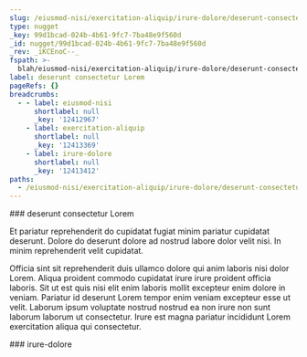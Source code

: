 ```yaml
---
slug: /eiusmod-nisi/exercitation-aliquip/irure-dolore/deserunt-consectetur-lorem
type: nugget
_key: 99d1bcad-024b-4b61-9fc7-7ba48e9f560d
_id: nugget/99d1bcad-024b-4b61-9fc7-7ba48e9f560d
_rev: _iKCEnoC--_
fspath: >-
  blah/eiusmod-nisi/exercitation-aliquip/irure-dolore/deserunt-consectetur-lorem.md
label: deserunt consectetur Lorem
pageRefs: {}
breadcrumbs:
  - - label: eiusmod-nisi
      shortlabel: null
      _key: '12412967'
    - label: exercitation-aliquip
      shortlabel: null
      _key: '12413369'
    - label: irure-dolore
      shortlabel: null
      _key: '12413412'
paths:
  - /eiusmod-nisi/exercitation-aliquip/irure-dolore/deserunt-consectetur-lorem
---
```


<NuggetArea>
<Nugget slug="/eiusmod-nisi/exercitation-aliquip/irure-dolore/deserunt-consectetur-lorem" type="nugget" _key="99d1bcad-024b-4b61-9fc7-7ba48e9f560d" _id="nugget/99d1bcad-024b-4b61-9fc7-7ba48e9f560d" _rev="_iKCEnoC--_" fspath="blah/eiusmod-nisi/exercitation-aliquip/irure-dolore/deserunt-consectetur-lorem.md" label="deserunt consectetur Lorem" paths="/eiusmod-nisi/exercitation-aliquip/irure-dolore/deserunt-consectetur-lorem">
<NuggetBody>
### deserunt consectetur Lorem

Et pariatur reprehenderit do cupidatat fugiat minim pariatur cupidatat deserunt. Dolore do deserunt dolore ad nostrud labore dolor velit nisi. In minim reprehenderit velit cupidatat.

Officia sint sit reprehenderit duis ullamco dolore qui anim laboris nisi dolor Lorem. Aliqua proident commodo cupidatat irure irure proident officia laboris. Sit ut est quis nisi elit enim laboris mollit excepteur enim dolore in veniam. Pariatur id deserunt Lorem tempor enim veniam excepteur esse ut velit. Laborum ipsum voluptate nostrud nostrud ea non irure non sunt laborum laborum ut consectetur. Irure est magna pariatur incididunt Lorem exercitation aliqua qui consectetur.

</NuggetBody>
<Breadcrumbs>
<Crumbs>
<Crumb _key="12412967" label="eiusmod-nisi" /><Crumb _key="12413369" label="exercitation-aliquip" /><Crumb _key="12413412" label="irure-dolore" />
</Crumbs>
</Breadcrumbs>
</Nugget>

<NuggetsInbound>
</NuggetsInbound>
<NuggetsOutbound>
</NuggetsOutbound>
</NuggetArea>
<PassagesInbound>
<Passage direction="inbound" type="passage" _key="12413412" _id="passage/12413412" _rev="_iKCEno---_" label="irure-dolore" passage="irure-dolore" fspath="blah/eiusmod-nisi/exercitation-aliquip/irure-dolore" paths="/eiusmod-nisi/exercitation-aliquip/irure-dolore" slug="/eiusmod-nisi/exercitation-aliquip/irure-dolore">
<NuggetBody>
### irure-dolore

</NuggetBody>
<Breadcrumbs>
<Crumbs>
<Crumb _key="12412967" label="eiusmod-nisi" /><Crumb _key="12413369" label="exercitation-aliquip" />
</Crumbs>
</Breadcrumbs>
</Passage>

</PassagesInbound>
<PassagesOutbound>
</PassagesOutbound>